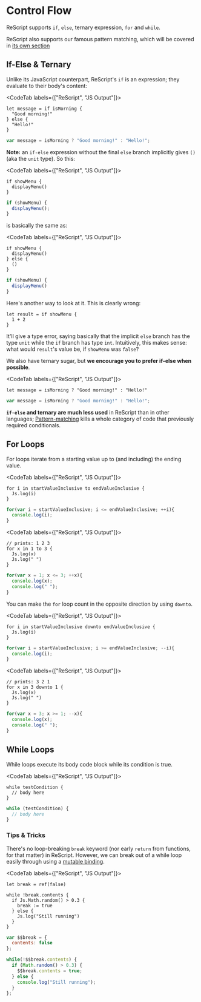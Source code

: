 # Control Flow

ReScript supports `if`, `else`, ternary expression, `for` and `while`.

ReScript also supports our famous pattern matching, which will be covered in [its own section](pattern-matching-destructuring.md)

## If-Else & Ternary

Unlike its JavaScript counterpart, ReScript's `if` is an expression; they evaluate to their body's content:

<CodeTab labels={["ReScript", "JS Output"]}>

```re
let message = if isMorning {
  "Good morning!"
} else {
  "Hello!"
}
```
```js
var message = isMorning ? "Good morning!" : "Hello!";
```

</CodeTab>

**Note:** an `if-else` expression without the final `else` branch implicitly gives `()` (aka the `unit` type). So this:

<CodeTab labels={["ReScript", "JS Output"]}>

```re
if showMenu {
  displayMenu()
}
```
```js
if (showMenu) {
  displayMenu();
}
```

</CodeTab>

is basically the same as:

<CodeTab labels={["ReScript", "JS Output"]}>

```re
if showMenu {
  displayMenu()
} else {
  ()
}
```
```js
if (showMenu) {
  displayMenu()
}
```

</CodeTab>

Here's another way to look at it. This is clearly wrong:

```re
let result = if showMenu {
  1 + 2
}
```

It'll give a type error, saying basically that the implicit `else` branch has the type `unit` while the `if` branch has type `int`. Intuitively, this makes sense: what would `result`'s value be, if `showMenu` was `false`?

We also have ternary sugar, but **we encourage you to prefer if-else when possible**.

<CodeTab labels={["ReScript", "JS Output"]}>

```re
let message = isMorning ? "Good morning!" : "Hello!"
```
```js
var message = isMorning ? "Good morning!" : "Hello!";
```

</CodeTab>

**`if-else` and ternary are much less used** in ReScript than in other languages; [Pattern-matching](pattern-matching-destructuring.md) kills a whole category of code that previously required conditionals.

## For Loops

For loops iterate from a starting value up to (and including) the ending value.

<CodeTab labels={["ReScript", "JS Output"]}>

```re
for i in startValueInclusive to endValueInclusive {
  Js.log(i)
}
```
```js
for(var i = startValueInclusive; i <= endValueInclusive; ++i){
  console.log(i);
}
```

</CodeTab>

<CodeTab labels={["ReScript", "JS Output"]}>

```re
// prints: 1 2 3
for x in 1 to 3 {
  Js.log(x)
  Js.log(" ")
}
```
```js
for(var x = 1; x <= 3; ++x){
  console.log(x);
  console.log(" ");
}
```

</CodeTab>

You can make the `for` loop count in the opposite direction by using `downto`.

<CodeTab labels={["ReScript", "JS Output"]}>

```re
for i in startValueInclusive downto endValueInclusive {
  Js.log(i)
}
```
```js
for(var i = startValueInclusive; i >= endValueInclusive; --i){
  console.log(i);
}
```

</CodeTab>

<CodeTab labels={["ReScript", "JS Output"]}>

```re
// prints: 3 2 1
for x in 3 downto 1 {
  Js.log(x)
  Js.log(" ")
}
```
```js
for(var x = 3; x >= 1; --x){
  console.log(x);
  console.log(" ");
}
```

</CodeTab>

## While Loops

While loops execute its body code block while its condition is true.

<CodeTab labels={["ReScript", "JS Output"]}>

```re
while testCondition {
  // body here
}
```
```js
while (testCondition) {
  // body here
}
```

</CodeTab>

### Tips & Tricks

There's no loop-breaking `break` keyword (nor early `return` from functions, for that matter) in ReScript. However, we can break out of a while loop easily through using a [mutable binding](mutation.md).

<CodeTab labels={["ReScript", "JS Output"]}>

```re
let break = ref(false)

while !break.contents {
  if Js.Math.random() > 0.3 {
    break := true
  } else {
    Js.log("Still running")
  }
}
```
```js
var $$break = {
  contents: false
};

while(!$$break.contents) {
  if (Math.random() > 0.3) {
    $$break.contents = true;
  } else {
    console.log("Still running");
  }
};
```

</CodeTab>
